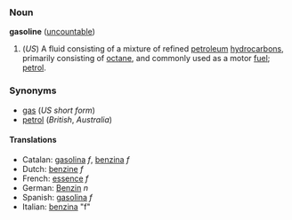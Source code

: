 ===Noun===
'''gasoline''' ([[uncountable]])

# (''US'') A fluid consisting of a mixture of refined [[petroleum]] [[hydrocarbon]]s, primarily consisting of [[octane]], and commonly used as a motor [[fuel]]; [[petrol]].

===Synonyms===
*[[gas]] (''US short form'')
*[[petrol]] (''British'', ''Australia'')

====Translations====
*Catalan: [[gasolina]] ''f'', [[benzina]] ''f''
*Dutch: [[benzine]] ''f''
*French: [[essence]] ''f''
*German: [[Benzin]] ''n''
*Spanish: [[gasolina]] ''f''
*Italian: [[benzina]] "f"